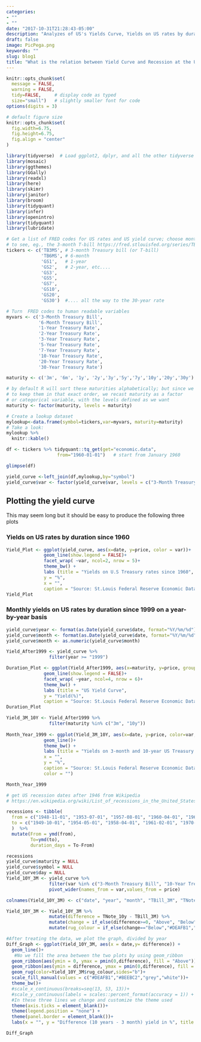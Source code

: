 ```yaml
---
categories:
- ""
- ""
date: "2017-10-31T21:28:43-05:00"
description: "Analyzes of US's Yields Curve, Yields on US rates by duration and the relation between Yield Curve and Recession at the USA"
draft: false
image: PicPega.png
keywords: ""
slug: blog1
title: "What is the relation between Yield Curve and Recession at the USA"
---
```


```r
knitr::opts_chunk$set(
  message = FALSE, 
  warning = FALSE, 
  tidy=FALSE,     # display code as typed
  size="small")   # slightly smaller font for code
options(digits = 3)

# default figure size
knitr::opts_chunk$set(
  fig.width=6.75, 
  fig.height=6.75,
  fig.align = "center"
)
```


```r
library(tidyverse)  # Load ggplot2, dplyr, and all the other tidyverse packages
library(mosaic)
library(ggthemes)
library(GGally)
library(readxl)
library(here)
library(skimr)
library(janitor)
library(broom)
library(tidyquant)
library(infer)
library(openintro)
library(tidyquant)
library(lubridate)
```

```r
# Get a list of FRED codes for US rates and US yield curve; choose monthly frequency
# to see, eg., the 3-month T-bill https://fred.stlouisfed.org/series/TB3MS
tickers <- c('TB3MS', # 3-month Treasury bill (or T-bill)
             'TB6MS', # 6-month
             'GS1',   # 1-year
             'GS2',   # 2-year, etc....
             'GS3',
             'GS5',
             'GS7',
             'GS10',
             'GS20',
             'GS30')  #.... all the way to the 30-year rate

# Turn  FRED codes to human readable variables
myvars <- c('3-Month Treasury Bill',
            '6-Month Treasury Bill',
            '1-Year Treasury Rate',
            '2-Year Treasury Rate',
            '3-Year Treasury Rate',
            '5-Year Treasury Rate',
            '7-Year Treasury Rate',
            '10-Year Treasury Rate',
            '20-Year Treasury Rate',
            '30-Year Treasury Rate')

maturity <- c('3m', '6m', '1y', '2y','3y','5y','7y','10y','20y','30y')

# by default R will sort these maturities alphabetically; but since we want
# to keep them in that exact order, we recast maturity as a factor 
# or categorical variable, with the levels defined as we want
maturity <- factor(maturity, levels = maturity)

# Create a lookup dataset
mylookup<-data.frame(symbol=tickers,var=myvars, maturity=maturity)
# Take a look:
mylookup %>% 
  knitr::kable()

df <- tickers %>% tidyquant::tq_get(get="economic.data", 
                   from="1960-01-01")   # start from January 1960

glimpse(df)
```

```r

yield_curve <-left_join(df,mylookup,by="symbol")
yield_curve$var <- factor(yield_curve$var, levels = c("3-Month Treasury Bill", "6-Month Treasury Bill", "1-Year Treasury Rate", "2-Year Treasury Rate", "3-Year Treasury Rate", "5-Year Treasury Rate", "7-Year Treasury Rate",  "10-Year Treasury Rate",  "20-Year Treasury Rate", "30-Year Treasury Rate"))

```

## Plotting the yield curve

This may seem long but it should be easy to produce the following three plots

### Yields on US rates by duration since 1960

```r
Yield_Plot <- ggplot(yield_curve, aes(x=date, y=price, color = var))+
              geom_line(show.legend = FALSE)+
              facet_wrap( ~var, ncol=2, nrow = 5)+
              theme_bw() +                
              labs (title = "Yields on U.S Treasury rates since 1960",
              y = "%",
              x = "",
              caption = "Source: St.Louis Federal Reserve Economic Database(FRED)")
Yield_Plot
```

### Monthly yields on US rates by duration since 1999 on a year-by-year basis


```r
yield_curve$year <- format(as.Date(yield_curve$date, format="%Y/%m/%d"),"%Y")
yield_curve$month <- format(as.Date(yield_curve$date, format="%Y/%m/%d"),"%m")
yield_curve$month <- as.numeric(yield_curve$month)

Yield_After1999 <- yield_curve %>% 
                filter(year >= "1999")

Duration_Plot <- ggplot(Yield_After1999, aes(x=maturity, y=price, group = month, color=year))+
              geom_line(show.legend = FALSE)+
              facet_wrap( ~year, ncol=4, nrow = 6)+
              theme_bw() +                
              labs (title = "US Yield Curve",
              y = "Yield(%)",
              caption = "Source: St.Louis Federal Reserve Economic Database(FRED)")
Duration_Plot

```

```r
Yield_3M_10Y <- Yield_After1999 %>% 
                filter(maturity %in% c("3m", "10y"))
  
Month_Year_1999 <- ggplot(Yield_3M_10Y, aes(x=date, y=price, color=var,group = maturity))+
              geom_line()+
              theme_bw() + 
              labs (title = "Yields on 3-month and 10-year US Treasury rates since 1999",
              x = "",      
              y = "%",
              caption = "Source: St.Louis Federal Reserve Economic Database(FRED)",
              color = "")

Month_Year_1999
```

```r

# get US recession dates after 1946 from Wikipedia 
# https://en.wikipedia.org/wiki/List_of_recessions_in_the_United_States

recessions <- tibble(
  from = c("1948-11-01", "1953-07-01", "1957-08-01", "1960-04-01", "1969-12-01", "1973-11-01", "1980-01-01","1981-07-01", "1990-07-01", "2001-03-01", "2007-12-01"),  
  to = c("1949-10-01", "1954-05-01", "1958-04-01", "1961-02-01", "1970-11-01", "1975-03-01", "1980-07-01", "1982-11-01", "1991-03-01", "2001-11-01", "2009-06-01") 
  )  %>% 
  mutate(From = ymd(from), 
         To=ymd(to),
         duration_days = To-From)

recessions
yield_curve$maturity = NULL
yield_curve$symbol = NULL
yield_curve$day = NULL
Yield_10Y_3M <- yield_curve %>% 
                filter(var %in% c("3-Month Treasury Bill", "10-Year Treasury Rate")) %>% 
                pivot_wider(names_from = var,values_from = price)

colnames(Yield_10Y_3M) <- c("date", "year", "month", "TBill_3M", "TNote_10y")

Yield_10Y_3M <- Yield_10Y_3M %>% 
                mutate(difference = TNote_10y - TBill_3M) %>% 
                mutate(change = if_else(difference>=0, "Above", "Below")) %>%
                mutate(rug_colour = if_else(change=="Below","#DEAFB1","#BEEBC2"))

#After treating the data, we plot the graph, divided by year 
Diff_Graph <- ggplot(Yield_10Y_3M, aes(x = date,y= difference)) +
  geom_line()+
   #No we fill the area between the two plots by using geom_ribbon
  geom_ribbon(aes(ymin = 0, ymax = pmin(0,difference), fill = "Above")) + 
  geom_ribbon(aes(ymin = difference, ymax = pmin(0,difference), fill = "Below"))+
  geom_rug(color=Yield_10Y_3M$rug_colour,sides="b")+
  scale_fill_manual(values = c("#DEAFB1","#BEEBC2","grey","white"))+
  theme_bw()+
  #scale_x_continuous(breaks=seq(13, 53, 13))+
  #scale_y_continuous(labels = scales::percent_format(accuracy = 1)) + 
  #In these three lines we change and customize the theme used
  theme(axis.ticks = element_blank())+
  theme(legend.position = "none") + 
  theme(panel.border = element_blank())+
  labs(x = "", y = "Difference (10 years - 3 month) yield in %", title = "Yield Curve Inversion: 10-year minus 3 month U.S Treasury rates", subtitle = "Difference in % point, monthly averages.\n Shaded areas correspond to recessions", caption = "Source: St.Louis Federal Reserve Economic Database(FRED)")

Diff_Graph

```